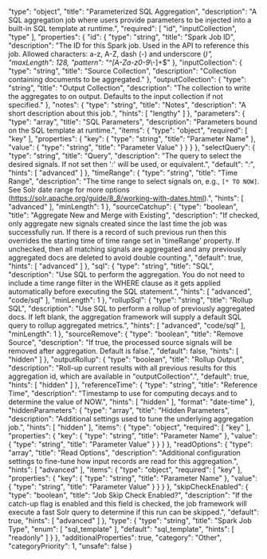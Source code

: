   "type": "object",
  "title": "Parameterized SQL Aggregation",
  "description": "A SQL aggregation job where users provide parameters to be injected into a built-in SQL template at runtime.",
  "required": [
    "id",
    "inputCollection",
    "type"
  ],
  "properties": {
    "id": {
      "type": "string",
      "title": "Spark Job ID",
      "description": "The ID for this Spark job. Used in the API to reference this job. Allowed characters: a-z, A-Z, dash (-) and underscore (_)",
      "maxLength": 128,
      "pattern": "^[A-Za-z0-9_\\-]+$"
    },
    "inputCollection": {
      "type": "string",
      "title": "Source Collection",
      "description": "Collection containing documents to be aggregated."
    },
    "outputCollection": {
      "type": "string",
      "title": "Output Collection",
      "description": "The collection to write the aggregates to on output. Defaults to the input collection if not specified."
    },
    "notes": {
      "type": "string",
      "title": "Notes",
      "description": "A short description about this job.",
      "hints": [
        "lengthy"
      ]
    },
    "parameters": {
      "type": "array",
      "title": "SQL Parameters",
      "description": "Parameters bound on the SQL template at runtime.",
      "items": {
        "type": "object",
        "required": [
          "key"
        ],
        "properties": {
          "key": {
            "type": "string",
            "title": "Parameter Name"
          },
          "value": {
            "type": "string",
            "title": "Parameter Value"
          }
        }
      }
    },
    "selectQuery": {
      "type": "string",
      "title": "Query",
      "description": "The query to select the desired signals. If not set then '*:*' will be used, or equivalent.",
      "default": "*:*",
      "hints": [
        "advanced"
      ]
    },
    "timeRange": {
      "type": "string",
      "title": "Time Range",
      "description": "The time range to select signals on, e.g., `[* TO NOW]`. See Solr date range for more options (https://solr.apache.org/guide/8_8/working-with-dates.html).",
      "hints": [
        "advanced"
      ],
      "minLength": 1
    },
    "sourceCatchup": {
      "type": "boolean",
      "title": "Aggregate New and Merge with Existing",
      "description": "If checked, only aggregate new signals created since the last time the job was successfully run. If there is a record of such previous run then this overrides the starting time of time range set in 'timeRange' property. If unchecked, then all matching signals are aggregated and any previously aggregated docs are deleted to avoid double counting.",
      "default": true,
      "hints": [
        "advanced"
      ]
    },
    "sql": {
      "type": "string",
      "title": "SQL",
      "description": "Use SQL to perform the aggregation. You do not need to include a time range filter in the WHERE clause as it gets applied automatically before executing the SQL statement.",
      "hints": [
        "advanced",
        "code/sql"
      ],
      "minLength": 1
    },
    "rollupSql": {
      "type": "string",
      "title": "Rollup SQL",
      "description": "Use SQL to perform a rollup of previously aggregated docs. If left blank, the aggregation framework will supply a default SQL query to rollup aggregated metrics.",
      "hints": [
        "advanced",
        "code/sql"
      ],
      "minLength": 1
    },
    "sourceRemove": {
      "type": "boolean",
      "title": "Remove Source",
      "description": "If true, the processed source signals will be removed after aggregation. Default is false.",
      "default": false,
      "hints": [
        "hidden"
      ]
    },
    "outputRollup": {
      "type": "boolean",
      "title": "Rollup Output",
      "description": "Roll-up current results with all previous results for this aggregation id, which are available in \"outputCollection\".",
      "default": true,
      "hints": [
        "hidden"
      ]
    },
    "referenceTime": {
      "type": "string",
      "title": "Reference Time",
      "description": "Timestamp to use for computing decays and to determine the value of NOW.",
      "hints": [
        "hidden"
      ],
      "format": "date-time"
    },
    "hiddenParameters": {
      "type": "array",
      "title": "Hidden Parameters",
      "description": "Additional settings used to tune the underlying aggregation job.",
      "hints": [
        "hidden"
      ],
      "items": {
        "type": "object",
        "required": [
          "key"
        ],
        "properties": {
          "key": {
            "type": "string",
            "title": "Parameter Name"
          },
          "value": {
            "type": "string",
            "title": "Parameter Value"
          }
        }
      }
    },
    "readOptions": {
      "type": "array",
      "title": "Read Options",
      "description": "Additional configuration settings to fine-tune how input records are read for this aggregation.",
      "hints": [
        "advanced"
      ],
      "items": {
        "type": "object",
        "required": [
          "key"
        ],
        "properties": {
          "key": {
            "type": "string",
            "title": "Parameter Name"
          },
          "value": {
            "type": "string",
            "title": "Parameter Value"
          }
        }
      }
    },
    "skipCheckEnabled": {
      "type": "boolean",
      "title": "Job Skip Check Enabled?",
      "description": "If the catch-up flag is enabled and this field is checked, the job framework will execute a fast Solr query to determine if this run can be skipped.",
      "default": true,
      "hints": [
        "advanced"
      ]
    },
    "type": {
      "type": "string",
      "title": "Spark Job Type",
      "enum": [
        "sql_template"
      ],
      "default": "sql_template",
      "hints": [
        "readonly"
      ]
    }
  },
  "additionalProperties": true,
  "category": "Other",
  "categoryPriority": 1,
  "unsafe": false
}
